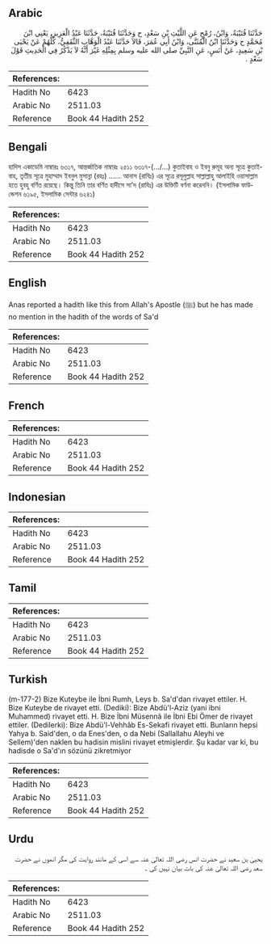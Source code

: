 ## Arabic


<div dir="rtl" lang="ar" style={{fontSize:'larger',backgroundColor:'#f8f9fa',padding:20}}>
حَدَّثَنَا قُتَيْبَةُ، وَابْنُ، رُمْحٍ عَنِ اللَّيْثِ بْنِ سَعْدٍ، ح وَحَدَّثَنَا قُتَيْبَةُ، حَدَّثَنَا عَبْدُ الْعَزِيزِ، يَعْنِي ابْنَ مُحَمَّدٍ ح وَحَدَّثَنَا ابْنُ الْمُثَنَّى، وَابْنُ أَبِي عُمَرَ، قَالاَ حَدَّثَنَا عَبْدُ الْوَهَّابِ الثَّقَفِيُّ، كُلُّهُمْ عَنْ يَحْيَى بْنِ سَعِيدٍ، عَنْ أَنَسٍ، عَنِ النَّبِيِّ صلى الله عليه وسلم بِمِثْلِهِ غَيْرَ أَنَّهُ لاَ يَذْكُرُ فِي الْحَدِيثِ قَوْلَ سَعْدٍ ‏.‏
</div>
<div style={{backgroundColor:'#f8f9fa',padding:20, marginBottom: 10}}><table> <thead> <tr> <th>References:</th> <th></th> </tr> </thead> <tbody><tr><td>Hadith No</td><td>6423</td></tr><tr><td>Arabic No</td><td>2511.03</td></tr><tr><td>Reference</td><td>Book 44 Hadith 252</td></tr></tbody></table></div>

## Bengali


<div dir="ltr" lang="bn" style={{fontSize:'larger',backgroundColor:'#f8f9fa',padding:20}}>
হাদিস একাডেমি নাম্বারঃ ৬৩১৭, আন্তর্জাতিক নাম্বারঃ ২৫১১ ৬৩১৭-(.../…) কুতাইবাহ ও ইবনু রুমূহ অন্য সূত্রে কুতাইবাহ, তৃতীয় সূত্রে মুহাম্মাদ ইবনুল মুসান্না (রহঃ) ...... আনাস (রাযিঃ) এর সূত্রে রসূলুল্লাহ সাল্লাল্লাহু আলাইহি ওয়াসাল্লাম হতে হুবহু বর্ণিত রয়েছে। কিন্তু তিনি তার বর্ণিত হাদীসে সা'দ (রাযিঃ) এর উক্তিটি বর্ণনা করেননি। (ইসলামিক ফাউন্ডেশন ৬১৯৫, ইসলামিক সেন্টার ৬২৪১)
</div>
<div style={{backgroundColor:'#f8f9fa',padding:20, marginBottom: 10}}><table> <thead> <tr> <th>References:</th> <th></th> </tr> </thead> <tbody><tr><td>Hadith No</td><td>6423</td></tr><tr><td>Arabic No</td><td>2511.03</td></tr><tr><td>Reference</td><td>Book 44 Hadith 252</td></tr></tbody></table></div>

## English


<div dir="ltr" lang="en" style={{fontSize:'larger',backgroundColor:'#f8f9fa',padding:20}}>
Anas reported a hadith like this from Allah's Apostle (ﷺ) but he has made no mention in the hadith of the words of Sa'd
</div>
<div style={{backgroundColor:'#f8f9fa',padding:20, marginBottom: 10}}><table> <thead> <tr> <th>References:</th> <th></th> </tr> </thead> <tbody><tr><td>Hadith No</td><td>6423</td></tr><tr><td>Arabic No</td><td>2511.03</td></tr><tr><td>Reference</td><td>Book 44 Hadith 252</td></tr></tbody></table></div>

## French


<div dir="ltr" lang="fr" style={{fontSize:'larger',backgroundColor:'#f8f9fa',padding:20}}>

</div>
<div style={{backgroundColor:'#f8f9fa',padding:20, marginBottom: 10}}><table> <thead> <tr> <th>References:</th> <th></th> </tr> </thead> <tbody><tr><td>Hadith No</td><td>6423</td></tr><tr><td>Arabic No</td><td>2511.03</td></tr><tr><td>Reference</td><td>Book 44 Hadith 252</td></tr></tbody></table></div>

## Indonesian


<div dir="ltr" lang="id" style={{fontSize:'larger',backgroundColor:'#f8f9fa',padding:20}}>

</div>
<div style={{backgroundColor:'#f8f9fa',padding:20, marginBottom: 10}}><table> <thead> <tr> <th>References:</th> <th></th> </tr> </thead> <tbody><tr><td>Hadith No</td><td>6423</td></tr><tr><td>Arabic No</td><td>2511.03</td></tr><tr><td>Reference</td><td>Book 44 Hadith 252</td></tr></tbody></table></div>

## Tamil


<div dir="ltr" lang="ta" style={{fontSize:'larger',backgroundColor:'#f8f9fa',padding:20}}>

</div>
<div style={{backgroundColor:'#f8f9fa',padding:20, marginBottom: 10}}><table> <thead> <tr> <th>References:</th> <th></th> </tr> </thead> <tbody><tr><td>Hadith No</td><td>6423</td></tr><tr><td>Arabic No</td><td>2511.03</td></tr><tr><td>Reference</td><td>Book 44 Hadith 252</td></tr></tbody></table></div>

## Turkish


<div dir="ltr" lang="tr" style={{fontSize:'larger',backgroundColor:'#f8f9fa',padding:20}}>
(m-177-2) Bize Kuteybe ile İbni Rumh, Leys b. Sa'd'dan rivayet ettiler. H. Bize Kuteybe de rivayet etti. (Dediki): Bize Abdü'l-Aziz (yani ibni Muhammed) rivayet etti. H. Bize İbni Müsennâ ile İbni Ebi Ömer de rivayet ettiler. (Dedilerki): Bize Abdü'l-Vehhâb Es-Sekafi rivayet etti. Bunların hepsi Yahya b. Said'den, o da Enes'den, o da Nebi (Sallallahu Aleyhi ve Sellem)'den naklen bu hadisin mislini rivayet etmişlerdir. Şu kadar var ki, bu hadisde o Sa'd'ın sözünü zikretmiyor
</div>
<div style={{backgroundColor:'#f8f9fa',padding:20, marginBottom: 10}}><table> <thead> <tr> <th>References:</th> <th></th> </tr> </thead> <tbody><tr><td>Hadith No</td><td>6423</td></tr><tr><td>Arabic No</td><td>2511.03</td></tr><tr><td>Reference</td><td>Book 44 Hadith 252</td></tr></tbody></table></div>

## Urdu


<div dir="rtl" lang="ur" style={{fontSize:'larger',backgroundColor:'#f8f9fa',padding:20}}>
یحییٰ بن سعید نے حضرت انس رضی اللہ تعالیٰ عنہ سے اسی کے مانند روایت کی مگر انھوں نے حضرت سعد رضی اللہ تعالیٰ عنہ کی بات بیان نہیں کی ۔
</div>
<div style={{backgroundColor:'#f8f9fa',padding:20, marginBottom: 10}}><table> <thead> <tr> <th>References:</th> <th></th> </tr> </thead> <tbody><tr><td>Hadith No</td><td>6423</td></tr><tr><td>Arabic No</td><td>2511.03</td></tr><tr><td>Reference</td><td>Book 44 Hadith 252</td></tr></tbody></table></div>
